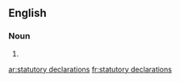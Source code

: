 ==English==

===Noun===
{{head|en|plural}}

# {{plural of|statutory declaration|lang=en}}

[[ar:statutory declarations]]
[[fr:statutory declarations]]
